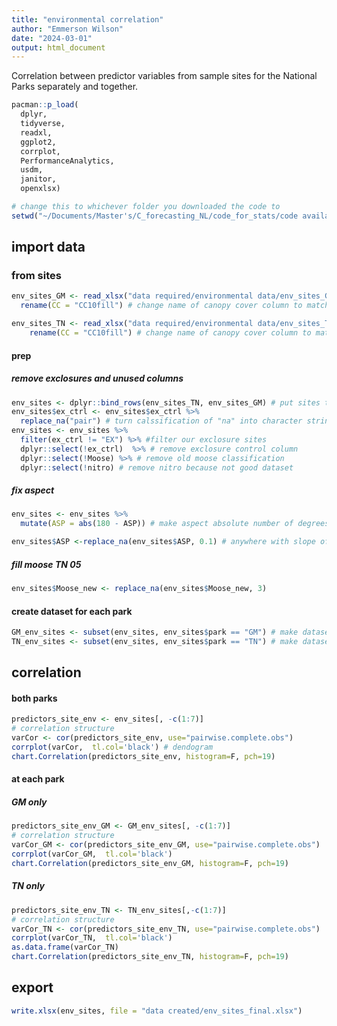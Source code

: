 ```yaml
---
title: "environmental correlation"
author: "Emmerson Wilson"
date: "2024-03-01"
output: html_document
---
```


Correlation between predictor variables from sample sites for the National Parks separately and together. 

```r
pacman::p_load(
  dplyr,
  tidyverse,
  readxl,
  ggplot2,
  corrplot,
  PerformanceAnalytics,
  usdm,
  janitor,
  openxlsx)
```

```r
# change this to whichever folder you downloaded the code to
setwd("~/Documents/Master's/C_forecasting_NL/code_for_stats/code availability")
```


## import data

### from sites

```r
env_sites_GM <- read_xlsx("data required/environmental data/env_sites_GM_final.xlsx") %>% # environmental data from Gros Morne sites
  rename(CC = "CC10fill") # change name of canopy cover column to match others

env_sites_TN <- read_xlsx("data required/environmental data/env_sites_TN_final.xlsx") %>% #environmental data from Terra Nova sites
    rename(CC = "CC10fill") # change name of canopy cover column to match others

```

#### prep
##### remove exclosures and unused columns
```r
env_sites <- dplyr::bind_rows(env_sites_TN, env_sites_GM) # put sites together
env_sites$ex_ctrl <- env_sites$ex_ctrl %>% 
  replace_na("pair") # turn calssification of "na" into character string so we can filter out exclosures
env_sites <- env_sites %>% 
  filter(ex_ctrl != "EX") %>% #filter our exclosure sites
  dplyr::select(!ex_ctrl)  %>% # remove exclosure control column
  dplyr::select(!Moose) %>% # remove old moose classification
  dplyr::select(!nitro) # remove nitro because not good dataset
```

##### fix aspect
```r
env_sites <- env_sites %>% 
  mutate(ASP = abs(180 - ASP)) # make aspect absolute number of degrees from S

env_sites$ASP <-replace_na(env_sites$ASP, 0.1) # anywhere with slope of 0 has NA aspect, make aspect 0.1
```

##### fill moose TN 05
```r
env_sites$Moose_new <- replace_na(env_sites$Moose_new, 3)
```

#### create dataset for each park
```r
GM_env_sites <- subset(env_sites, env_sites$park == "GM") # make dataset for just GM
TN_env_sites <- subset(env_sites, env_sites$park == "TN") # make dataset for just TN
```


## correlation

#### both parks
```r
predictors_site_env <- env_sites[, -c(1:7)]
# correlation structure
varCor <- cor(predictors_site_env, use="pairwise.complete.obs")
corrplot(varCor,  tl.col='black') # dendogram
chart.Correlation(predictors_site_env, histogram=F, pch=19)
```

#### at each park
##### GM only
```r

predictors_site_env_GM <- GM_env_sites[, -c(1:7)]
# correlation structure
varCor_GM <- cor(predictors_site_env_GM, use="pairwise.complete.obs")
corrplot(varCor_GM,  tl.col='black')
chart.Correlation(predictors_site_env_GM, histogram=F, pch=19)
```


##### TN only
```r

predictors_site_env_TN <- TN_env_sites[,-c(1:7)]
# correlation structure
varCor_TN <- cor(predictors_site_env_TN, use="pairwise.complete.obs")
corrplot(varCor_TN,  tl.col='black')
as.data.frame(varCor_TN)
chart.Correlation(predictors_site_env_TN, histogram=F, pch=19)
```

## export

```r
write.xlsx(env_sites, file = "data created/env_sites_final.xlsx")
```


